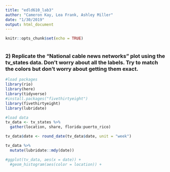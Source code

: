 ```yaml
---
title: "edld610_lab3"
author: "Cameron Kay, Lea Frank, Ashley Miller"
date: "1/30/2019"
output: html_document
---
```


```r
knitr::opts_chunk$set(echo = TRUE)
```

```r

```

### 2) Replicate the “National cable news networks” plot using the tv_states data. Don’t worry about all the labels. Try to match the colors but don’t worry about getting them exact.

```r

#load packages
library(rio)
library(here)
library(tidyverse)
#install.packages("fivethirtyeight")
library(fivethirtyeight)
library(lubridate)

#load data
tv_data <- tv_states %>%
  gather(location, share, florida:puerto_rico) 

tv_data$date <- round_date(tv_data$date, unit = "week")

tv_data %>%
  mutate(lubridate::mdy(date))

#ggplot(tv_data, aes(x = date)) +
  #geom_histogram(aes(color = location)) +

```

```r

```